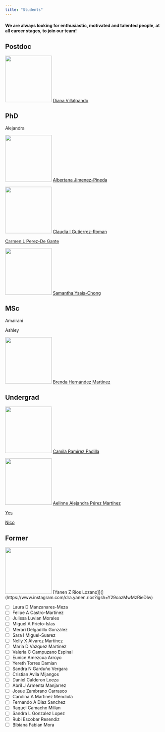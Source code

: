 ```yaml
---
title: "Students"
---
```


#### We are always looking for enthusiastic, motivated and talented people, at all career stages, to join our team!

::: callout-tip
## Postdoc

![](res/diana.png){width="150"} [Diana Villalpando](https://www.linkedin.com/in/diana-villalpando-7a2626148?miniProfileUrn=urn%3Ali%3Afs_miniProfile%3AACoAACOwFuoBbBMsMRvT2ga6_CoNKoHdye6b508&lipi=urn%3Ali%3Apage%3Ad_flagship3_search_srp_people%3BGLSCXG2qSMmbjU1mPxYyHg%3D%3D)
:::

::: callout-tip
## PhD

Alejandra

![](res/bety.png){width="150"} [Albertana Jimenez-Pineda](https://loop.frontiersin.org/people/1956319/overview)

![](res/clau.png){width="150"} [Claudia I Gutierrez-Roman](https://www.researchgate.net/profile/Claudia-Gutierrez-Roman)

[Carmen L Perez-De Gante](http://www.uibcdf.org/carmen/Semblanza_Perez_de_Gante.pdf)

![](res/sam.png){width="150"} [Samantha Ysais-Chong](https://mx.linkedin.com/in/samantha-ysais-chong-036935213)
:::

::: callout-tip
## MSc

Amairani

Ashley

![](res/bren.png){width="150"} [Brenda Hernández Martínez](https://www.instagram.com/himfogram/)
:::

<!--
::: callout-tip
## Clinical Specialty

![](res/yan.png){width="150"} [Yanen Z Rios Lozano](https://mx.linkedin.com/in/yanen-zaneli-r%C3%ADos-lozano-96b845124)
:::
-->

::: callout-tip
## Undergrad

![](res/camis){width="150"} [Camila Ramírez Padilla](http://www.)

![](res/aelinne){width="150"} [Aelinne Alejandra Pérez Martínez](http://www.)

[Yes](http://www.)

[Nico](http://www.)
:::

::: callout-tip
## Former

![](res/yanen.jpg){width="150"} [Yanen Z Rios Lozano]](](https://www.instagram.com/dra.yanen.rios?igsh=Y29oazMwMzRieDlw)

- [ ] Laura D Manzanares-Meza\
- [ ] Felipe A Castro-Martínez\
- [ ] Julissa Luvian Morales\
- [ ] Miguel A Prieto-Islas\
- [ ] Merari Delgadillo González\
- [ ] Sara I Miguel-Suarez\
- [ ] Nelly X Álvarez Martínez\
- [ ] Maria D Vazquez Martinez\
- [ ] Valeria C Campuzano Espinal\
- [ ] Eunice Amezcua Arroyo\
- [ ] Yereth Torres Damian\
- [ ] Sandra N Garduño Vergara\
- [ ] Cristian Avila Mijangos\
- [ ] Daniel Calderon Loeza\
- [ ] Abril J Armenta Manjarrez\
- [ ] Josue Zambrano Carrasco\
- [ ] Carolina A Martinez Mendiola\
- [ ] Fernando A Diaz Sanchez\
- [ ] Raquel Camacho Millan\
- [ ] Sandra L Gonzalez Lopez\
- [ ] Rubi Escobar Resendiz\
- [ ] Bibiana Fabian Mora
:::
